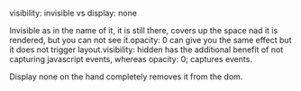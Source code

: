visibility: invisible vs display: none

Invisible as in the name of it, it is still there, covers up the space nad it is rendered, but you can not see it.opacity: 0 can give you the same effect but it does not trigger layout.visibility: hidden has the additional benefit of not capturing javascript events, whereas opacity: 0; captures events.

Display none on the hand completely removes it from the dom.
